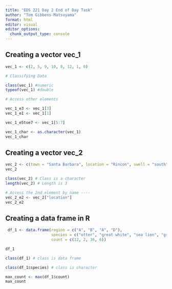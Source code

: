 ```yaml
---
title: "EDS 221 Day 2 End of Day Task"
author: "Tom Gibbens-Matsuyama"
format: html
editor: visual
editor_options: 
  chunk_output_type: console
---
```


## Creating a vector vec_1

```r
vec_1 <- c(2, 5, 9, 10, 8, 12, 1, 0)

# Classifying Data

class(vec_1) #numeric
typeof(vec_1) #double

# Access other elements

vec_1_e3 <- vec_1[3]
vec_1_e1 <- vec_1[1]

vec_1_e5toe7 <- vec_1[5:7]

vec_1_char <- as.character(vec_1)
vec_1_char
```

## Creating a vector vec_2

```r
vec_2 <- c(town = "Santa Barbara", location = "Rincon", swell = "south")
vec_2

class(vec_2) # Class is a character
length(vec_2) # Length is 3

# Access the 2nd element by name ----
vec_2_e2 <- vec_2["location"]
vec_2_e2
```

## Creating a data frame in R

```r
 df_1 <- data.frame(region = c("A", "B", "A", "D"),
                    species = c("otter", "great white", "sea lion", "gray whale"),
                    count = c(12, 2, 36, 6))

df_1

class(df_1) # class is data frame

class(df_1$species) # class is character

max_count <- max(df_1$count)
max_count
```

